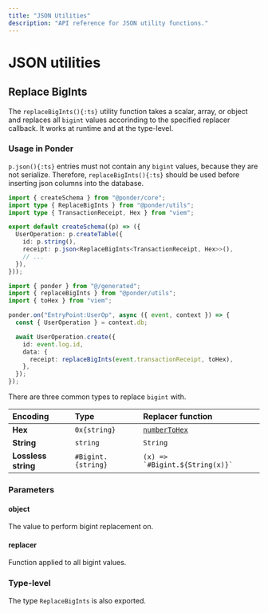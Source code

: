 ```yaml
---
title: "JSON Utilities"
description: "API reference for JSON utility functions."
---
```



# JSON utilities

## Replace BigInts

The `replaceBigInts(){:ts}` utility function takes a scalar, array, or object and replaces all `bigint` values accorinding to the specified replacer callback. It works at runtime and at the type-level.

### Usage in Ponder

`p.json(){:ts}` entries must not contain any `bigint` values, because they are not serialize. Therefore, `replaceBigInts(){:ts}` should be used before inserting json columns into the database.

<div className="code-columns">

```ts filename="ponder.schema.ts" {1,14}
import { createSchema } from "@ponder/core";
import type { ReplaceBigInts } from "@ponder/utils";
import type { TransactionReceipt, Hex } from "viem";

export default createSchema((p) => ({
  UserOperation: p.createTable({
    id: p.string(),
    receipt: p.json<ReplaceBigInts<TransactionReceipt, Hex>>(),
    // ...
  }),
}));
```

```ts filename="src/index.ts"
import { ponder } from "@/generated";
import { replaceBigInts } from "@ponder/utils";
import { toHex } from "viem";

ponder.on("EntryPoint:UserOp", async ({ event, context }) => {
  const { UserOperation } = context.db;

  await UserOperation.create({
    id: event.log.id,
    data: {
      receipt: replaceBigInts(event.transactionReceipt, toHex),
    },
  });
});
```

</div>

There are three common types to replace `bigint` with. 

| Encoding            | Type                  | Replacer function                                                |
| :------------------ | :-------------------- | :--------------------------------------------------------------- |
| **Hex**             | `0x{string}`          | [`numberToHex`](https://viem.sh/docs/utilities/toHex#numbertohex)|
| **String**          | `string`              | `String`                                                         |
| **Lossless string** | `#Bigint.{string}`    | ``` (x) => `#Bigint.${String(x)}` ```                            |

### Parameters

#### object

The value to perform bigint replacement on.

#### replacer

Function applied to all bigint values.

### Type-level

The type `ReplaceBigInts` is also exported.

